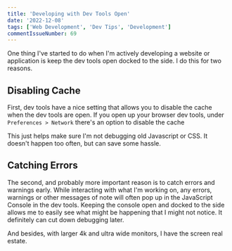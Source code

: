 ```yaml
---
title: 'Developing with Dev Tools Open'
date: '2022-12-08'
tags: ['Web Development', 'Dev Tips', 'Development']
commentIssueNumber: 69
---
```


One thing I've started to do when I'm actively developing a website or application is keep the dev tools open docked to the side. I do this for two reasons.

## Disabling Cache

First, dev tools have a nice setting that allows you to disable the cache when the dev tools are open. If you open up your browser dev tools, under `Preferences > Network` there's an option to disable the cache

<PostImage
    src="/images/posts/2022-12-08-developing-with-dev-tools-open/screenshot1.png"
    alt="A screen shot of the preferences screen in Chrome dev tools"
    width={622}
    height={457}
    centered
    shadowed
    priority
/>

This just helps make sure I'm not debugging old Javascript or CSS. It doesn't happen too often, but can save some hassle.

## Catching Errors

The second, and probably more important reason is to catch errors and warnings early. While interacting with what I'm working on, any errors, warnings or other messages of note will often pop up in the JavaScript Console in the dev tools. Keeping the console open and docked to the side allows me to easily see what might be happening that I might not notice. It definitely can cut down debugging later.

<PostImage
    src="/images/posts/2022-12-08-developing-with-dev-tools-open/screenshot2.jpg"
    alt="A screen shot of the the developer console open alongside my blog"
    width={1200}
    height={765}
    centered
    shadowed
/>

And besides, with larger 4k and ultra wide monitors, I have the screen real estate.